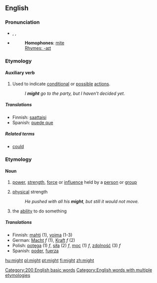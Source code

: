 ==English==

{{rank|without|make|def|112|might|being|day|through}}

===Pronunciation===
*{{AHD|mīt}}, {{IPA|/maɪt/}}, {{SAMPA|/maIt/}}
*{{audio|en-us-might.ogg|Audio (US)}}
*:'''Homophones''': [[mite]]
*:[[Rhymes:English:-aɪt|Rhymes: -aɪt]]

===Etymology===
{{etymon|ang|meahte}}

====Auxiliary verb====
{{en-verb|inf=-|might|-|-}}

#Used to indicate [[conditional]] or [[possible]] [[action]]s.
#:''I '''might''' go to the party, but I haven't decided yet.''

=====Translations=====
*Finnish: [[saattaisi]]
*Spanish: [[puede que]]

=====Related terms=====
*[[could]]

===Etymology===
{{etymon|ang|miht}}

====Noun====
{{en-noun|-}}

# {{uncountable}} [[power]], [[strength]], [[force]] or [[influence]] held by a [[person]] or [[group]]
# {{uncountable}} [[physical]] strength
#:''He pushed with all his '''might''', but still it would not move.''
# {{uncountable}} the [[ability]] to do something

=====Translations=====
{{rfc-trans}}
*Finnish: [[mahti]] (1), [[voima]] (1-3)
*German: [[Macht]] ''f'' (1), [[Kraft]] ''f'' (2)
*Polish: [[potęga]] (1) ''f'', [[siła]] (2) ''f'', [[moc]] (1) ''f'', [[zdolność]] (3) ''f''
*Spanish: [[poder]], [[fuerza]]

[[Category:200 English basic words]]
[[Category:English words with multiple etymologies]]

[[hu:might]]
[[pl:might]]
[[pt:might]]
[[fi:might]]
[[zh:might]]